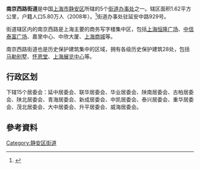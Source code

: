 {{中国乡级行政区
|景观照片文件名 = 
|景观照片描述 = 
|汉语拼音 = 
|其他语言 = 
|其他语言名称 = 
|旧称 = 
|地名出处 = 
|位置图文件名 = 
|位置图描述 = 
|自定义图片= 
|建置时间 = 
|政府驻地 = 
|毗邻 = 
|总面积 = 
|总人口 = 
|总人口年份 = 
|户籍人口 = 
|户籍人口年份 = 
|常住人口 = 
|常住人口年份 = 
|人口密度 = 
|GDP = 
|GDP年份 = 
|邮政编码 = 
|电话区号 = 21
|官方网站 = 
|网站名称 = 
|31/01/06/012/000}}
'''南京西路街道'''是中国[[上海市|上海市]][[静安区|静安区]]所辖的5个[[街道办事处|街道办事处]]之一。辖区面积1.62平方公里，户籍人口5.80万人（2008年）。<ref>{{Cite web |url=http://njxljd.jingan.gov.cn/demodb/zjnx/zjnx_sqgk.aspx |title=社区概况 |accessdate=2008-08-09 |archive-date=2007-09-21 |archive-url=https://web.archive.org/web/20070921234242/http://njxljd.jingan.gov.cn/DemoDB/zjnx/zjnx_sqgk.aspx |dead-url=yes }}</ref>街道办事处驻延安中路929号。

街道辖区内的南京西路是上海主要的商务写字楼集中区，包括[[上海恒隆广场|上海恒隆广场]]、[[中信泰富广场|中信泰富广场]]、嘉里中心、中欣大厦、[[上海商城|上海商城]]等。

南京西路街道也是历史保护建筑集中的区域，拥有各级历史保护建筑28处，包括[[马勒别墅|马勒别墅]]、[[怀恩堂_(上海)|怀恩堂]]、[[上海展览中心|上海展览中心]]等。

== 行政区划 ==
下辖15个居委会：延中居委会、联华居委会、华业居委会、陕南居委会、古柏居委会、陕北居委会、青海居委会、新成居委会、中凯居委会、泰兴居委会、重华居委会、茂北居委会、大中居委会、升平居委会、威海居委会。

== 參考資料 ==

{{Reflist|2}}

{{静安区行政区划}}
{{上海行政区划小作品}}

[[Category:静安区街道|Category:静安区街道]]